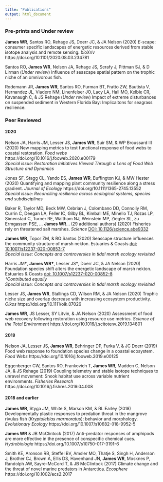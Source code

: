 ```yaml
---
title: "Publications"
output: html_document
---
```


### Pre-prints and Under review
__James WR__, Santos RO, Rehage JS, Doerr JC, & JA Nelson (2020) _E_-scape: consumer specific landscapes of energetic resources derived from stable isotope analysis and remote sensing. _bioXriv_  https://doi.org/10.1101/2020.08.03.234781       

Santos RO, __James WR__, Nelson JA, Rehage JS, Serafy J, Pittman SJ, & D Lirman (*Under review*) Influence of seascape spatial pattern on the trophic niche of an omnivorous fish.     

Rodemann JR, __James WR__, Santos RO, Furman BT, Fratto ZW, Bautista V, Hernandez JL, Viadero NM, Linenfelser JO, Lacy LA, Hall MO, Kelble CR, Kavanaugh C, & JS Rehage (*Under review*) Impact of extreme disturbances on suspended sediment in Western Florida Bay: Implicaitons for seagrass resilience.    

### Peer Reviewed  
#### 2020    
Nelson JA, Harris JM, Lesser JS, __James WR__, Suir SM, & WP Broussard III (2020) New mapping metrics to test functional response of food webs to coastal restoration. _Food webs_ https://doi.org/10.1016/j.fooweb.2020.e00179  
_Special issue: Restoration Initiatives Viewed Through a Lens of Food Web Structure and Dynamics_  

Jones SF, Stagg CL, Yando ES, __James WR__, Buffington KJ, & MW Hester (2020) Quantifying and mapping plant community resilience along a stress gradient. _Journal of Ecology_ https://doi.org/10.1111/1365-2745.13552    
_Special issue: Reconciling resilience across ecological systems, species and subdisciplines_  

Baker R, Taylor MD, Beck MW, Cebrian J, Colombano DD, Connolly RM, Currin C, Deegan LA, Feller IC, Gilby BL, Kimball ME, Minello TJ, Rozas LP, Simenstad C, Turner RE, Waltham NJ, Weinstein MP, Ziegler SL, zu Ermgassen PSE, … __James WR__… (29 additional authors) (2020) Fisheries rely on threatened salt marshes. _Science_ [DOI: 10.1126/science.abe9332](https://science.sciencemag.org/content/370/6517/670.1.full)  

__James WR__, Topor ZM, & RO Santos (2020) Seascape structure influences the community structure of marsh nekton. Estuaries & Coasts [doi: 10.1007/s12237-020-00853-7](https://link.springer.com/article/10.1007/s12237-020-00853-7)    
_Special issue: Concepts and controversies in tidal marsh ecology revisited_

Harris JM†, __James WR†__, Lesser JS†, Doerr JC, & JA Nelson (2020) Foundation species shift alters the energetic landscape of marsh nekton. Estuaries & Coasts [doi: 10.1007/s12237-020-00852-8](https://link.springer.com/article/10.1007/s12237-020-00852-8)        
_†Contributed equally_  
_Special issue: Concepts and controversies in tidal marsh ecology revisited_

Lesser JS, __James WR__, Stallings CD, Wilson RM, & JA Nelson (2020) Trophic niche size and overlap decrease with increasing ecosystem productivity. _Oikos_ https://doi.org/10.1111/oik.07026   

__James WR__, JS Lesser, SY Litvin, & JA Nelson (2020) Assessment of food web recovery following restoration using resource use metrics. _Science of the Total Environment_ https://doi.org/10.1016/j.scitotenv.2019.134801    

#### 2019    
Nelson JA, Lesser JS, __James WR__, Behringer DP, Furka V, & JC Doerr (2019) Food web response to foundation species change in a coastal ecosystem. _Food Webs_ https://doi.org/10.1016/j.fooweb.2019.e00125  

Eggenberger CW, Santos RO, Frankovich T, __James WR__, Madden C, Nelson JA, & JS Rehage (2019) Coupling telemetry and stable isotope techniques to unravel movement: Snook habitat use across variable nutrient environments. _Fisheries Research_ https://doi.org/10.1016/j.fishres.2019.04.008  

#### 2018 and earlier    
__James WR__, Styga JM, White S, Marson KM, & RL Earley (2018) Developmentally plastic responses to predation threat in the mangrove rivulus fish (*Kryptolebias marmoratus*): behavior and morphology. _Evolutionary Ecology_ https://doi.org/10.1007/s10682-018-9952-5  

__James WR__ & JB McClintock (2017) Anti-predator responses of amphipods are more effective in the presence of conspecific chemical cues. _Hydrobiologia_ https://doi.org/10.1007/s10750-017-3191-6     

Smith KE, Aronson RB, Steffel BV, Amsler MO, Thatje S, Singh H, Anderson J, Brother CJ, Brown A, Ellis DS, Havenhand JN, __James WR__, Mosknes P, Randolph AW, Sayre-McCord T, & JB McClintock (2017) Climate change and the threat of novel marine predators in Antarctica. _Ecosphere_ https://doi.org/10.1002/ecs2.2017
